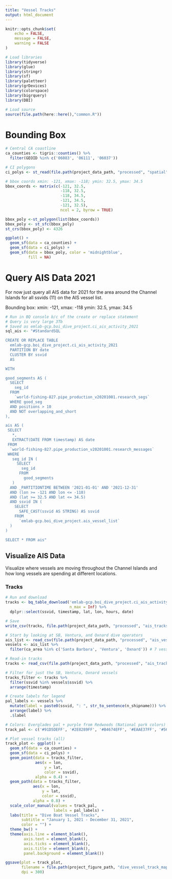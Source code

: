 ```yaml
---
title: "Vessel Tracks"
output: html_document
---
```



```r
knitr::opts_chunk$set(
	echo = FALSE,
	message = FALSE,
	warning = FALSE
)
```

```r
# Load libraries
library(tidyverse)
library(glue)
library(stringr)
library(sf)
library(paletteer)
library(grDevices)
library(colorspace)
library(bigrquery)
library(DBI)

# Load source
source(file.path(here::here(),"common.R"))
```

# Bounding Box 

```r
# Central CA coastline
ca_counties <- tigris::counties() %>% 
  filter(GEOID %in% c('06083', '06111', '06037'))

# CI polygons
ci_polys <- st_read(file.path(project_data_path, "processed", "spatial", "channel_islands.shp"))

# bbox coords xmin: -121, xmax: -118; ymin: 32.5, ymax: 34.5
bbox_coords <- matrix(c(-121, 32.5,
                        -118, 32.5,
                        -118, 34.5,
                        -121, 34.5,
                        -121, 32.5),
                        ncol = 2, byrow = TRUE)

bbox_poly <-st_polygon(list(bbox_coords))
bbox_poly <- st_sfc(bbox_poly)
st_crs(bbox_poly) <- 4326

ggplot() + 
  geom_sf(data = ca_counties) +
  geom_sf(data = ci_polys) +
  geom_sf(data = bbox_poly, color = 'midnightblue',
          fill = NA)
```

# Query AIS Data 2021

For now just query all AIS data for 2021 for the area around the Channel Islands for all ssvids (11) on the AIS vessel list. 

Bounding box: 
  xmin: -121, xmax: -118
  ymin: 32.5, ymax: 34.5

```r
# Run in BQ console b/c of the create or replace statement
# Query is very large 3Tb 
# Saved as emlab-gcp.boi_dive_project.ci_ais_activity_2021
sql_ais <- "#StandardSQL

CREATE OR REPLACE TABLE
  emlab-gcp.boi_dive_project.ci_ais_activity_2021
  PARTITION BY date
  CLUSTER BY ssvid
  AS

WITH 

good_segments AS (
  SELECT
    seg_id
  FROM
    `world-fishing-827.pipe_production_v20201001.research_segs`
  WHERE good_seg
  AND positions > 10
  AND NOT overlapping_and_short
),

ais AS (
 SELECT
   *,
   EXTRACT(DATE FROM timestamp) AS date
 FROM
  `world-fishing-827.pipe_production_v20201001.research_messages`
 WHERE
   seg_id IN (
     SELECT
       seg_id
      FROM
        good_segments
   )
  AND _PARTITIONTIME BETWEEN '2021-01-01' AND '2021-12-31'
  AND (lon >= -121 AND lon <= -118)
  AND (lat >= 32.5 AND lat <= 34.5)
  AND ssvid IN (
    SELECT
      SAFE_CAST(ssvid AS STRING) AS ssvid
    FROM
      `emlab-gcp.boi_dive_project.ais_vessel_list`
  )
)

SELECT * FROM ais"
```

## Visualize AIS Data

Visualize where vessels are moving throughout the Channel Islands and how long vessels are spending at different locations.  

### Tracks

```r
# Run and download 
tracks <- bq_table_download('emlab-gcp.boi_dive_project.ci_ais_activity_2021',
                            n_max = Inf) %>% 
  dplyr::select(ssvid, timestamp, lat, lon, hours, date)

# Save 
write_csv(tracks, file.path(project_data_path, "processed", "ais_tracks_2021.csv"))
```

```r
# Start by looking at SB, Ventura, and Oxnard dive operators
ais_list <- read_csv(file.path(project_data_path, "processed", "ais_vessel_list.csv"))
vessels <- ais_list %>% 
  filter(ca_area %in% c('Santa Barbara', 'Ventura', 'Oxnard')) # 7 vessels

# Read-in tracks
tracks <- read_csv(file.path(project_data_path, "processed", "ais_tracks_2021.csv"))

# Filter for just the SB, Ventura, Oxnard vessels
tracks_filter <- tracks %>% 
  filter(ssvid %in% vessels$ssvid) %>% 
  arrange(timestamp)

# Create labels for legend 
pal_labels <- vessels %>% 
  mutate(label = paste0(ssvid, ": ", str_to_sentence(n_shipname))) %>% 
  arrange(label) %>% 
  .$label

# Colors: Everglades pal + purple from Redwoods (National park colors) 
track_pal <- c('#91D5DEFF', '#2E8289FF', '#B4674EFF', '#EAAE37FF', '#565F41FF', '#6E687EFF')

# Plot vessel tracks (all)
track_plot <- ggplot() + 
  geom_sf(data = ca_counties) + 
  geom_sf(data = ci_polys) + 
  geom_point(data = tracks_filter,
             aes(x = lon, 
                 y = lat,
                 color = ssvid),
             alpha = 0.4) + 
  geom_path(data = tracks_filter,
            aes(x = lon, 
                y = lat,
                color = ssvid), 
            alpha = 0.8) + 
  scale_color_manual(values = track_pal,
                     labels = pal_labels) + 
  labs(title = "Dive Boat Vessel Tracks",
       subtitle = "January 1, 2021 - December 31, 2021",
       color = "") + 
  theme_bw() + 
  theme(axis.line = element_blank(), 
        axis.text = element_blank(),
        axis.ticks = element_blank(), 
        axis.title = element_blank(),
        panel.background = element_blank())
```

```r
ggsave(plot = track_plot,
       filename = file.path(project_figure_path, "dive_vessel_track_map_2021.png"),
       dpi = 300)
```

